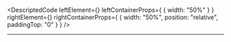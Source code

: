 
<DescriptedCode
  leftElement={<DataUnitEndpointDescLeft />}
  leftContainerProps={
    {
      width: "50%"
    }
  }
  rightElement={<DataUnitEndpointDescRight />}
  rightContainerProps={
    {
      width: "50%",
      position: "relative",
      paddingTop: "0"
    }
  }
/>

---
